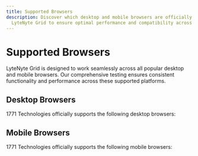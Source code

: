 ```yaml
---
title: Supported Browsers
description: Discover which desktop and mobile browsers are officially supported and tested with
  LyteNyte Grid to ensure optimal performance and compatibility across platforms.
---
```


# Supported Browsers

LyteNyte Grid is designed to work seamlessly across all popular desktop and mobile browsers.
Our comprehensive testing ensures consistent functionality and performance across these supported
platforms.

## Desktop Browsers

1771 Technologies officially supports the following desktop browsers:


<SupportedBrowsers />

## Mobile Browsers

1771 Technologies officially supports the following mobile browsers:

<MobileBrowsers />
